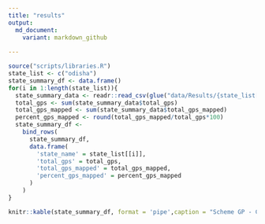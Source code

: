 ```yaml
---
title: "results"
output: 
  md_document:
    variant: markdown_github
    
---
```



```r
source("scripts/libraries.R")
state_list <- c("odisha")
state_summary_df <- data.frame()
for(i in 1:length(state_list)){
  state_summary_data <- readr::read_csv(glue("data/Results/{state_list[[i]]}.csv"))
  total_gps <- sum(state_summary_data$total_gps)
  total_gps_mapped <- sum(state_summary_data$total_gps_mapped)
  percent_gps_mapped <- round(total_gps_mapped/total_gps*100)
  state_summary_df <-
    bind_rows(
      state_summary_df,
      data.frame(
        'state_name' = state_list[[i]],
        'total_gps' = total_gps,
        'total_gps_mapped' = total_gps_mapped,
        'percent_gps_mapped' = percent_gps_mapped
      )
    )
}

knitr::kable(state_summary_df, format = 'pipe',caption = "Scheme GP - Constituency Mapping Summary")
```





